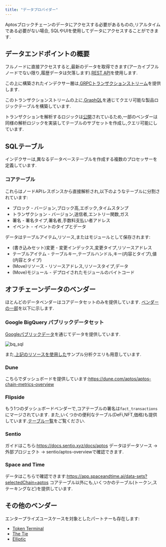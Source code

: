 ```yaml
---
title: "データプロバイダー"
---
```






Aptosブロックチェーンのデータにアクセスする必要があるものの,リアルタイムである必要がない場合,
SQLやUIを使用してデータにアクセスすることができます.

## データエンドポイントの概要

フルノードに直接アクセスすると,最新のデータを取得できます(アーカイブフルノードでない限り,履歴データは欠落します).[REST API](/ja/build/apis.mdx#aptos-fullnode)を使用します.

この上に構築されたインデクサー層は,[GRPCトランザクションストリーム](/ja/build/indexer/txn-stream/aptos-hosted-txn-stream)を提供します.

このトランザクションストリームの上に,[GraphQL](/ja/build/indexer/)を通じてクエリ可能な製品ロジックテーブルを構築しています.

トランザクションを解析するロジックは[公開](https://github.com/aptos-labs/aptos-indexer-processors)されているため,一部のベンダーは同様の解析ロジックを実装してテーブルのサブセットを作成し,クエリ可能にしています.

## SQLテーブル

インデクサーは,異なるデータベーステーブルを作成する複数のプロセッサーを定義しています.

### コアテーブル

これらはノードAPIレスポンスから直接解析され,以下のようなテーブルに分割されています:

- ブロック - バージョン,ブロック高,エポック,タイムスタンプ
- トランザクション - バージョン,送信者,エントリー関数,ガス
- 署名 - 署名タイプ,署名者,手数料支払い者アドレス
- イベント - イベントのタイプとデータ

データはテーブルアイテム,リソース,またはモジュールとして保存されます:

- (書き込みセット)変更 - 変更インデックス,変更タイプ,リソースアドレス
- テーブルアイテム - テーブルキー,テーブルハンドル,キー(内容とタイプ),値(内容とタイプ)
- (Move)リソース - リソースアドレス,リソースタイプ,データ
- (Move)モジュール - デプロイされたモジュールのバイトコード

## オフチェーンデータのベンダー

ほとんどのデータベンダーはコアデータセットのみを提供しています.
[ベンダーの一部](https://aptosfoundation.org/currents/aptos-on-chain-data-capabilities-with-dune-nansen-and-other-providers)を以下に示します.

### Google BigQuery パブリックデータセット

[Googleパブリックデータ](https://console.cloud.google.com/marketplace/product/bigquery-public-data/crypto-aptos-mainnet-us)を通じてデータを提供しています.

![bq\_sql](/screenshots/bq_sql.png)

また,[上記のリソースを使用した](https://github.com/aptos-labs/explorer/tree/main/analytics)サンプル分析クエリも用意しています.

### Dune

こちらでダッシュボードを提供しています:https://dune.com/aptos/aptos-chain-metrics-overview

### Flipside

もう1つのダッシュボードベンダーで,コアテーブルの署名は`fact_transactions`にマージされています.
また,いくつかの便利なテーブル(DeFi,NFT,価格)も提供しています.[テーブル一覧](https://flipsidecrypto.github.io/aptos-models/#!/overview)をご覧ください.

### Sentio

ガイドはこちら:https://docs.sentio.xyz/docs/aptos
データはデータソース -&gt; 外部プロジェクト -&gt; sentio/aptos-overviewで確認できます.

### Space and Time

データはこちらで確認できます:https://app.spaceandtime.ai/data-sets?selectedChain=aptos
コアテーブル以外にも,いくつかのテーブル(トークン,ステーキングなど)を提供しています.

## その他のベンダー

エンタープライズユースケースを対象としたパートナーも存在します:

- [Token Terminal](https://tokenterminal.com/resources/articles/aptos-data-partnership)
- [The Tie](https://www.thetie.io/insights/news/introducing-aptos-ecosystem-dashboard-and-on-chain-data/)
- [Elliptic](https://www.elliptic.co/media-center/elliptic-partners-with-aptos-foundation-as-a-data-integration-provider-to-offer-compliance-screening-and-risk-services-for-aptos-network)
